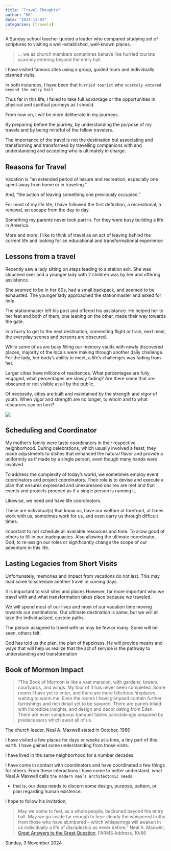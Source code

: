 ```yaml
---
title: "Travel Thoughts"
author: "DK"
date: "2024-11-03"
categories: [travels]
---
```


A Sunday school teacher quoted a leader who compared studying set of scriptures to visiting a well-established, well-known places.

> ... we as church members sometimes behave like hurried tourists scarcely entering beyond the entry hall.

I have visited famous sites using a group, guided tours and individually planned visits.

In both instances, I have been that `hurried tourist` who `scarcely entered beyond the entry hall`

Thus far in this life, I failed to take full advantage or the opportunities in physical and spiritual journeys as I should.

From now on, I will be more deliberate in my journeys.

By preparing before the journey, by understanding the purpose of my travels and by being mindful of the fellow travelers.

The importance of the travel is not the destination but associating and transforming and transformed by travelling companions with and understanding and accepting who is ultimately in charge.

## Reasons for Travel

Vacation is "an extended period of leisure and recreation, especially one spent away from home or in traveling."

And, "the action of leaving something one previously occupied."

For most of my life life, I have followed the first definition, a recreational, a renewal, an escape from the day to day.

Something my parents never took part in. For they were busy building a life in America.

More and more, I like to think of travel as an act of leaving behind the current life and looking for an educational and transformational experience

## Lessons from a travel

Recently saw a lady sitting on steps leading to a station exit. She was slouched over and a younger lady with 2 children was by her and offering assistance.

She seemed to be in her 80s, had a small backpack, and seemed to be exhausted. The younger lady approached the stationmaster and asked for help.

The stationmaster left his post and offered his assistance. He helped her to her feet and both of them, one leaning on the other, made their way towards the gate.

In a hurry to get to the next destination, connecting flight or train, next meal, the everyday scenes and persons are obscured.

While some of us are busy filling our memory vaults with newly discovered places, majority of the locals were making through another daily challenge. For the lady, her body's ability to meet, a life's challenges was fading from her.

Larger cities have millions of residences. What percentages are fully engaged, what percentages are slowly fading? Are there some that are obscured or not visible at all by the public.

Of necessity, cities are built and maintained by the strength and vigor of youth. When vigor and strength are no longer, to whom and to what resources can on turn?

![](images/20241030_091131.jpg)

## Scheduling and Coordinator

My mother's family were taste coordinators in their respective neighborhood. During celebrations, which usually involved a feast, they made adjustments to dishes that enhanced the natural flavor and provide a uniformity as if made by a single person, even though many hands were involved.

To address the complexity of today's world, we sometimes employ event coordinators and project coordinators. Their role is to devise and execute a plan that ensures expressed and unexpressed desires are met and that events and projects proceed as if a single person is running it.

Likewise, we need and have life coordinators.

These are individual(s) that know us, have our welfare at forefront, at times work with us, sometimes work for us, and even carry us through difficult times.

Important to not schedule all available resources and time. To allow good of others to fill in our inadequacies. Also allowing the ultimate coordinator, God, to re-assign our roles or significantly change the scope of our adventure in this life.

## Lasting Legacies from Short Visits

Unfortunately, memories and impact from vacations do not last. This may lead some to schedule another travel in coming days.

It is important to visit sites and places However, far more important who we travel with and what transformation takes place because we traveled.

We will spend most of our lives and most of our vacation time moving towards our destinations. Our ultimate destination is same, but we will all take the individualized, custom paths.

The person assigned to travel with us may be few or many. Some will be seen, others felt.

God has told us the plan, the plan of happiness. He will provide means and ways that will help us realize that the act of service is the pathway to understanding and transformation

## Book of Mormon Impact

> “The Book of Mormon is like a vast mansion, with gardens, towers, courtyards, and wings. My tour of it has never been completed. Some rooms I have yet to enter, and there are more felicitous fireplaces waiting to warm me. Even the rooms I have glimpsed contain further furnishings and rich detail yet to be savored. There are panels inlaid with incredible insights, and design and décor dating from Eden. There are even sumptuous banquet tables painstakingly prepared by predecessors which await all of us.

The church leader, Neal A. Maxwell stated in October, 1986

I have visited a few places for days or weeks at a time, a tiny part of this earth. I have gained some understanding from those visits.

I have lived in the same neighborhood for a number decades.

I have come in contact with coordinators and have coordinated a few things for others. From these interactions I have come to better understand, what Neal A Maxwell calls `the modern man’s architectonic needs`

-   that is, our deep needs to discern some design, purpose, pattern, or plan regarding human existence.

I hope to follow his invitation,

> May we come to feel, as a whole people, beckoned beyond the entry hall. May we go inside far enough to hear clearly the whispered truths from those who have slumbered – which whisperings will awaken in us individually a life of discipleship as never before.” Neal A. Maxwell, [Great Answers to the Great Question](http://speeches.byu.edu/?act=viewitem&id=918&tid=2 "Great Answers to the Great Question"), FARMS Address, 10/86

Sunday, 3 November 2024
